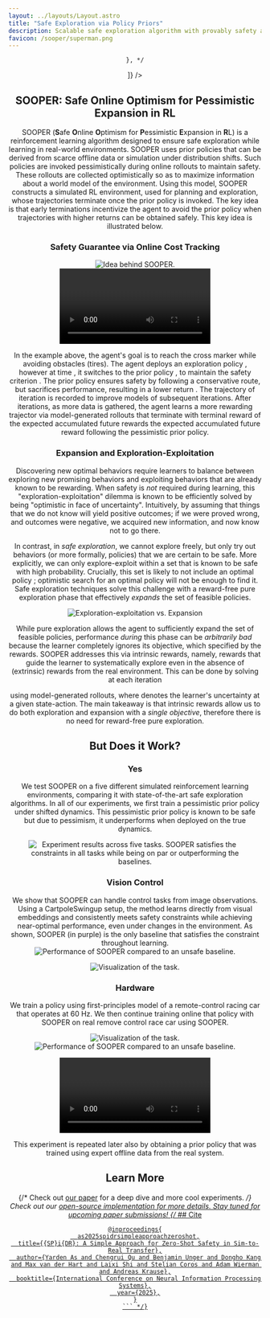 ```yaml
---
layout: ../layouts/Layout.astro
title: "Safe Exploration via Policy Priors"
description: Scalable safe exploration algorithm with provably safety and optimality guarantees.
favicon: /sooper/superman.png
---
```








<Header
  title={frontmatter.title}
  authors={[
    {
      name: "Manuel Wendl",
      url: "https://manuelwendl.github.io/",
      institution: "ETH Zurich",
      notes: ["*"]
    },
    {
      name: "Yarden As",
      url: "https://yas.pub",
      institution: "ETH Zurich",
      notes: ["*"]
    },
    {
      name: "Manish Prajapat",
      url: "https://www.linkedin.com/in/manish-prajapat-eth/",
      institution: "ETH Zurich",
    },
    {
      name: "Anton Pollak",
      url: "https://acpoll.github.io/",
      institution: "ETH Zurich",
    },
    {
      name: "Stelian Coros",
      url: "https://crl.ethz.ch/people/coros/",
      institution: "ETH Zurich",
    },
    {
      name: "Andreas Krause",
      url: "https://las.inf.ethz.ch/krausea",
      institution: "ETH Zurich",
    },
  ]}
  conference="Preprint"
  notes={[
    {
      symbol: "*",
      text: "Equal Contribution",
    },
  ]}
  links={[
    {
      name: "Code",
      url: "https://github.com/yardenas/safe-learning",
      icon: "mdi:github",
    },
    /* {
      name: "arXiv",
      url: "https://arxiv.org/abs/2509.18648",
      icon: "academicons:arxiv",
    },
    {
      name: "Paper",
      url: "https://openreview.net/forum?id=Pe1ypX9gBO",
      icon: "ri:file-pdf-2-line",

    }, */
  ]}
/>

## SOOPER: Safe Online Optimism for Pessimistic Expansion in RL
SOOPER (**S**afe **O**nline **O**ptimism for **P**essimistic **E**xpansion in **R**L) is a reinforcement learning algorithm designed to ensure safe exploration while learning in real-world environments.
SOOPER uses prior policies that can be derived from scarce offline data or simulation under distribution shifts. Such policies are invoked pessimistically during online rollouts to maintain safety. These rollouts are collected optimistically so as to maximize information about a world model of the environment. Using this model, SOOPER constructs a simulated RL environment, used for planning and exploration, whose trajectories terminate once the prior policy is invoked. The key idea is that early terminations incentivize the agent to avoid the prior policy when trajectories with higher returns can be obtained safely. This key idea is illustrated below.

### Safety Guarantee via Online Cost Tracking

<Figure caption="">
<TwoColumns>
  <div slot="left" class="flex flex-col items-center">
      <Image src={sooperIdea} alt="Idea behind SOOPER." class="object-cover w-full"/>
  </div>
  <div slot="right" class="flex flex-col items-center">
      <Video source={sooperDemoVideo} />
  </div>
</TwoColumns>
</Figure>
In the example above, the agent's goal is to reach the cross marker while avoiding obstacles (tires). The agent deploys an exploration policy <LaTeX formula="\pi_n" inline="true"/>, however at time <LaTeX formula="t" inline="true"/>, it switches to the prior policy <LaTeX formula="\hat \pi" inline="true"/>, to maintain the safety criterion <LaTeX formula="\Phi(a_t,s_t,c_{<t},Q_{c,n}^{\hat \pi}) = \sum_{\tau = 0}^{t  - 1} \gamma^\tau c(s_t, a_t) + Q_{c,n}^{\hat \pi}(s_t, a_t) < d"  inline="true"/>.
The prior policy <LaTeX formula="\hat \pi" inline="true"/> ensures safety by following a conservative route, but sacrifices performance, resulting in a lower return <LaTeX formula="\underline{V}^{\hat \pi}_r(s_t)" inline="true"/>. 
The trajectory of iteration <LaTeX formula="n" inline="true"/> is recorded to improve models of subsequent iterations.
After <LaTeX formula="N" inline="true"/> iterations, as more data is gathered, the agent learns a more rewarding trajector via model-generated rollouts that terminate with terminal reward of the expected accumulated future rewards <LaTeX formula="\underline{V}^{\hat \pi}_r(s_t)" inline="true"/> the expected accumulated future reward following the pessimistic prior policy.


### Expansion and Exploration-Exploitation
Discovering new optimal behaviors require learners to balance between exploring new promising behaviors and exploiting behaviors that are already known to be rewarding. When safety is _not_ required during learning, this "exploration-exploitation" dilemma is known to be efficiently solved by being "optimistic in face of uncertainty". Intuitively, by assuming that things that we do not know will yield positive outcomes; if we were proved wrong, and outcomes were negative, we acquired new information, and now know not to go there.

In contrast, in _safe exploration_, we cannot explore freely, but only try out behaviors (or more formally, policies) that we are certain to be safe. More explicitly, we can only explore-exploit within a set that is known to be safe with high probability. Crucially, this set is likely to not include an optimal policy <LaTeX formula="\pi_c^*" inline="true"/>; optimistic search for an optimal policy will not be enough to find it. Safe exploration techniques solve this challenge with a reward-free pure exploration phase that effectively _expands_ the set of feasible policies.

<Figure caption="Left: Exploration-exploitation in constrained tasks may not find an optimal policy because search is limited to a set of policies that are known to be safe (in purple). Right: expansion proactively enlarges the safe set and reaches to optimum.">
    <Image src={sooperExpansion} alt="Exploration-exploitation vs. Expansion" class="object-cover w-full h-full" />
</Figure>

While pure exploration allows the agent to sufficiently expand the set of feasible policies, performance _during_ this phase can be _arbitrarily bad_ because the learner completely ignores its objective, which specified by the rewards. SOOPER addresses this via intrinsic rewards, namely, rewards that guide the learner to systematically explore even in the absence of (extrinsic) rewards from the real environment. This can be done by solving at each iteration <LaTeX formula="n" inline="true"/>

<LaTeX formula="
\pi_n = \arg\max_\pi \mathbb{E}_{\tilde{p}, \pi, s_0}\left[\sum_{t=0}^\infty \gamma^t\tilde{r}(s_t,a_t) + (\gamma^t\lambda_{\text{explore}}+\sqrt{\gamma^t}\lambda_{\text{expand}})\|\sigma_n(s_t,a_t)\|\right]
"/>

using model-generated rollouts, where <LaTeX formula="\sigma_n" inline="true"/> denotes the learner's uncertainty at a given state-action. The main takeaway is that intrinsic rewards allow us to do both exploration and expansion with a _single objective_, therefore there is no need for reward-free pure exploration.


## But Does it Work?

### Yes
We test SOOPER on a five different simulated reinforcement learning environments, comparing it with state-of-the-art safe exploration algorithms. In all of our experiments, we first train a pessimistic prior policy <LaTeX formula="\hat\pi" inline="true"/> under shifted dynamics. This pessimistic prior policy is known to be safe but due to pessimism, it underperforms when deployed on the true dynamics.

<Figure caption="Experiment results across five tasks. 
The upper plot shows the performance improvement over the prior policy. The lower plot shows the largest recorded accumulated cost during training. SOOPER satisfies the constraints in all tasks while being on par or outperforming the baselines.">
    <Image src={simToSim} alt="Experiment results across five tasks. SOOPER satisfies the constraints in all tasks while being on par or outperforming the baselines." class="object-contain w-full h-auto"/>
</Figure>

### Vision Control

<TwoColumns>
  <div slot="left" class="flex flex-col items-center">
    We show that SOOPER can handle control tasks from image observations. Using a CartpoleSwingup setup, the method learns directly from visual embeddings and consistently meets safety constraints while achieving near-optimal performance, even under changes in the environment. As shown, SOOPER (in purple) is the only baseline that satisfies the constraint throughout learning.
  </div>
  <div slot="right" class="flex flex-col items-center">
    <Image
      src={cartpoleVisionPlot}
      alt="Performance of SOOPER compared to an unsafe baseline."
      class="w-full object-contain"
    />
  </div>
</TwoColumns>

<Figure caption="The task is to swing up the pendulum while keeping the cart within the red region. The agent observes only three temporally-stacked grayscale images.">
<Image
  src={cartpoleVision}
  alt="Visualization of the task."
  class="w-full h-[150px] object-contain"
/>
</Figure>


### Hardware

We train a policy using first-principles model of a remote-control racing car that operates at 60 Hz. We then continue training online that policy with SOOPER on real remove control race car using SOOPER.

<Figure caption="Safe exploration on real hardware with SOOPER. We report the mean and standard error across five seeds of the objective and constraint measured on the real system. SOOPER learns to improve over the prior policy while satisfying the constraints throughout learning.">
  <div class="grid grid-cols-1 md:grid-cols-3 gap-4 items-center w-full -mt-10">
    <div class="md:col-span-2">
      <Image src={sooperDemo} alt="Visualization of the task." class="object-contain w-full h-auto"/>
    </div>
    <div class="md:col-span-1">
      <Image src={hardwarePlot} alt="Performance of SOOPER compared to an unsafe baseline." class="object-contain w-full h-full max-h-96 mx-auto" />
    </div>
  </div>
</Figure>

<Figure caption="SOOPER significantly improves over the prior policy while maintaining safety throughout learning.">
    <Video source={timeLapse} />
</Figure>
This experiment is repeated later also by obtaining a prior policy that was trained using expert offline data from the real system.

## Learn More
{/* Check out <a href="https://www.arxiv.org/abs/2509.18648" target="_blank" rel="noopener noreferrer">our paper</a> for a deep dive and more cool experiments. */}
Check out our <a href="https://github.com/yardenas/safe-learning" target="_blank" rel="noopener"/> open-source implementation for more details. Stay tuned for upcoming paper submissions!
{/* ## Cite

```
@inproceedings{
  as2025spidrsimpleapproachzeroshot,
  title={{SP}i{DR}: A Simple Approach for Zero-Shot Safety in Sim-to-Real Transfer},
  author={Yarden As and Chengrui Qu and Benjamin Unger and Dongho Kang and Max van der Hart and Laixi Shi and Stelian Coros and Adam Wierman and Andreas Krause},
  booktitle={International Conference on Neural Information Processing Systems},
  year={2025},
}
``` */}
